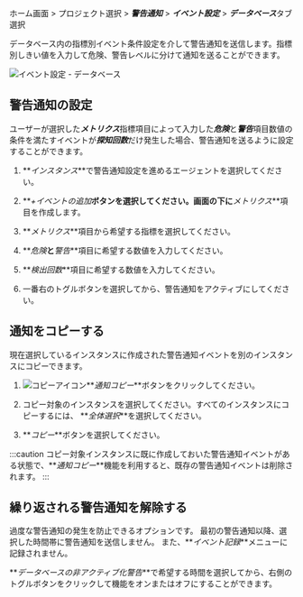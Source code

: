 ホーム画面 > プロジェクト選択 > **_警告通知_** > **_イベント設定_** > ***データベース***タブ選択

データベース内の指標別イベント条件設定を介して警告通知を送信します。指標別しきい値を入力して<span class='vslow'>危険</span>、<span class='vslow'>警告</span>レベルに分けて通知を送ることができます。

![イベント設定 - データベース](/img/set-event-db.png)

## 警告通知の設定

ユーザーが選択した***メトリクス***指標項目によって入力した***危険***と***警告***項目数値の条件を満たすイベントが***探知回数***だけ発生した場合、警告通知を送るように設定することができます。

1.  **_インスタンス_**で警告通知設定を進めるエージェントを選択してください。

2.  **_+イベントの追加_**ボタンを選択してください。画面の下に**_メトリクス_**項目を作成します。

3.  **_メトリクス_**項目から希望する指標を選択してください。

4.  **_危険_**と**_警告_**項目に希望する数値を入力してください。

5.  **_検出回数_**項目に希望する数値を入力してください。

6.  一番右のトグルボタンを選択してから、警告通知をアクティブにしてください。

## 通知をコピーする

現在選択しているインスタンスに作成された警告通知イベントを別のインスタンスにコピーできます。

1.  ![コピーアイコン](/img/ico-copy.svg)**_通知コピー_**ボタンをクリックしてください。 

2.  コピー対象のインスタンスを選択してください。すべてのインスタンスにコピーするには、 **_全体選択_**を選択してください。

3.  **_コピー_**ボタンを選択してください。

:::caution
コピー対象インスタンスに既に作成しておいた警告通知イベントがある状態で、**_通知コピー_**機能を利用すると、既存の警告通知イベントは削除されます。
:::

## 繰り返される警告通知を解除する

過度な警告通知の発生を防止できるオプションです。 最初の警告通知以降、選択した時間帯に警告通知を送信しません。 また、**_イベント記録_**メニューに記録されません。

**_データベースの非アクティブ化警告_**で希望する時間を選択してから、右側のトグルボタンをクリックして機能をオンまたはオフにすることができます。
